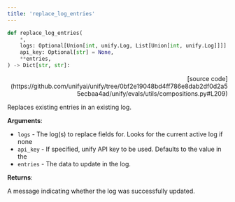 ```yaml
---
title: 'replace_log_entries'
---
```


```python
def replace_log_entries(
    *,
    logs: Optional[Union[int, unify.Log, List[Union[int, unify.Log]]]] = None,
    api_key: Optional[str] = None,
    **entries,
) -> Dict[str, str]:
```

<p align="right">[source code](https://github.com/unifyai/unify/tree/0bf2e19048bd4ff786e8dab2df0d2a55ecbaa4ad/unify/evals/utils/compositions.py#L209)</p>

Replaces existing entries in an existing log.

**Arguments**:

- `logs` - The log(s) to replace fields for. Looks for the current active log if none
- `api_key` - If specified, unify API key to be used. Defaults to the value in the
- `entries` - The data to update in the log.



**Returns**:

A message indicating whether the log was successfully updated.